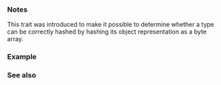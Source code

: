 {{cpp/types/traits/is|1=has_unique_object_representations
|std=c++17
|description=If {{tt|T}} is {{named req|TriviallyCopyable}} and if any two objects of type {{tt|T}} with the same value have the same [[cpp/language/object#Object representation and value representation|object representation]], provides the member constant {{tt|value}} equal {{c|true}}. For any other type, {{tt|value}} is {{c|false}}.

For the purpose of this trait, two arrays have the same value if their elements have the same values, two non-union classes have the same value if their direct subobjects have the same value, and two unions have the same value if they have the same active member and the value of that member is the same.

It is implementation-defined which scalar types satisfy this trait, but {{rev inl|until=c++20|unsigned}} integer types that do not use padding bits are guaranteed to have unique object representations.

The behavior is undefined if {{tt|T}} is an incomplete type other than (possibly cv-qualified) {{c|void}} or array of unknown bound.
|inherit_desc={{tt|T}} has unique object representations
}}

===Notes===
This trait was introduced to make it possible to determine whether a type can be correctly hashed by hashing its object representation as a byte array.

{{feature test macro|__cpp_lib_has_unique_object_representations|value=201606L|std=C++17|{{tt|std::has_unique_object_representations}}}}

===Example===
{{example
|
|code=
#include &lt;cstdint&gt;
#include &lt;type_traits&gt;

struct unpadded
{
    std::uint32_t a, b;
};

struct likely_padded
{
    std::uint8_t c;
    std::uint16_t st;
    std::uint32_t i;
};

int main()
{
    // Every value of a char corresponds to exactly one object representation.
    static_assert(std::has_unique_object_representations_v&lt;char&gt;);
    // For IEC 559 floats, assertion passes because the value NaN has
    // multiple object representations.
    static_assert(!std::has_unique_object_representations_v&lt;float&gt;);

    // Should succeed in any sane implementation because unpadded
    // is typically not padded, and std::uint32_t cannot contain padding bits.
    static_assert(std::has_unique_object_representations_v&lt;unpadded&gt;);
    // Fails in most implementations because padding bits are inserted
    // between the data members c and st for the purpose of aligning st to 16 bits.
    static_assert(!std::has_unique_object_representations_v&lt;likely_padded&gt;);

    // Notable architectural divergence:
    static_assert(std::has_unique_object_representations_v&lt;bool&gt;);  // x86
 // static_assert(!std::has_unique_object_representations_v&lt;bool&gt;); // ARM
}
|p=true
}}

===See also===
{{dsc begin}}
{{dsc inc|cpp/types/dsc is_standard_layout}}
{{dsc inc|cpp/utility/dsc hash}}
{{dsc end}}

{{langlinks|es|ja|ru|zh}}